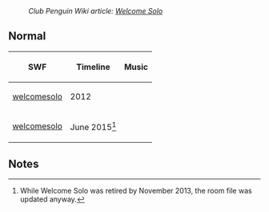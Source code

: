 :''Club Penguin Wiki article: [[www:Welcome Solo|Welcome Solo]]''

==Normal==
{|class="wikitable" border="1" style="margin: auto;" 
!SWF!!Timeline!!Music
|-
|[[Media:RoomsWelcomesolo.swf|welcomesolo]]||2012||{{n/a|?}}
|-
|[[Media:RoomsWelcomesolo-June2015.swf|welcomesolo]]||June 2015<ref>While Welcome Solo was retired by November 2013, the room file was updated anyway.</ref>||{{n/a}}
|}

==Notes==
<references></references>

{{Places}}